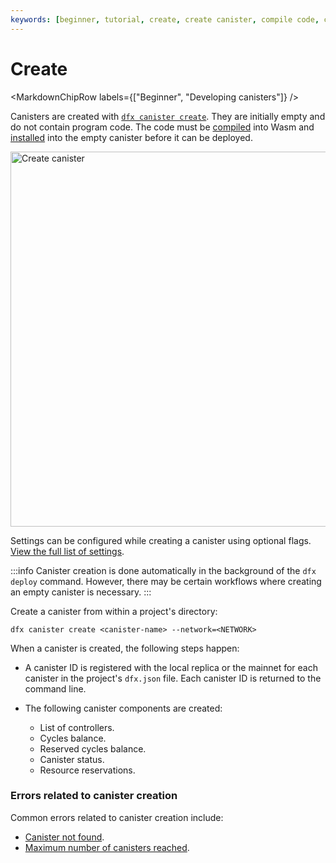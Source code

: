 ```yaml
---
keywords: [beginner, tutorial, create, create canister, compile code, compile canister, compile, build, install, canister install, install code]
---
```



# Create

<MarkdownChipRow labels={["Beginner", "Developing canisters"]} />

Canisters are created with [`dfx canister create`](/docs/building-apps/developer-tools/dfx/dfx-canister#dfx-canister-create). They are initially empty and do not contain program code. The code must be [compiled](/docs/building-apps/developing-canisters/what-are-canisters) into Wasm and [installed](/docs/building-apps/developing-canisters/what-are-canisters) into the empty canister before it can be deployed.

<div class="text--center">
<img src="/img/docs/create-canister.png" alt="Create canister" width="600"/>
</div>

Settings can be configured while creating a canister using optional flags. [View the full list of settings](/docs/building-apps/developer-tools/dfx/dfx-canister#dfx-canister-create).

:::info
Canister creation is done automatically in the background of the `dfx deploy` command. However, there may be certain workflows where creating an empty canister is necessary.
:::

Create a canister from within a project's directory:

```
dfx canister create <canister-name> --network=<NETWORK>
```


When a canister is created, the following steps happen:

- A canister ID is registered with the local replica or the mainnet for each canister in the project's `dfx.json` file. Each canister ID is returned to the command line.

- The following canister components are created:
  - List of controllers.
  - Cycles balance.
  - Reserved cycles balance.
  - Canister status.
  - Resource reservations.

### Errors related to canister creation

Common errors related to canister creation include:

- [Canister not found](/docs/references/execution-errors#canister-not-found).
- [Maximum number of canisters reached](/docs/references/execution-errors#maximum-number-of-canisters-reached).
